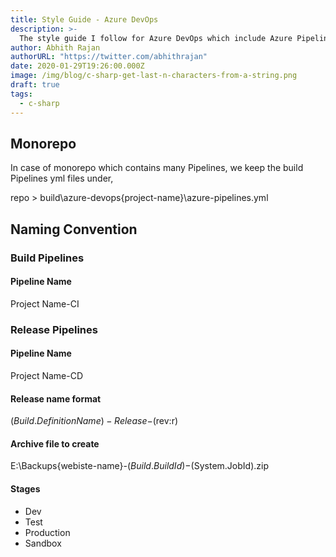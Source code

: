```yaml
---
title: Style Guide - Azure DevOps
description: >-
  The style guide I follow for Azure DevOps which include Azure Pipelines.
author: Abhith Rajan
authorURL: "https://twitter.com/abhithrajan"
date: 2020-01-29T19:26:00.000Z
image: /img/blog/c-sharp-get-last-n-characters-from-a-string.png
draft: true
tags:
  - c-sharp
---
```


## Monorepo

In case of monorepo which contains many Pipelines, we keep the build Pipelines yml files under,

repo > build\azure-devops\{project-name}\azure-pipelines.yml

## Naming Convention

### Build Pipelines

#### Pipeline Name

Project Name-CI

### Release Pipelines

#### Pipeline Name

Project Name-CD

#### Release name format

$(Build.DefinitionName)-Release-$(rev:r)

#### Archive file to create

E:\Backups\{webiste-name}-$(Build.BuildId)-$(System.JobId).zip

#### Stages

- Dev
- Test
- Production
- Sandbox
